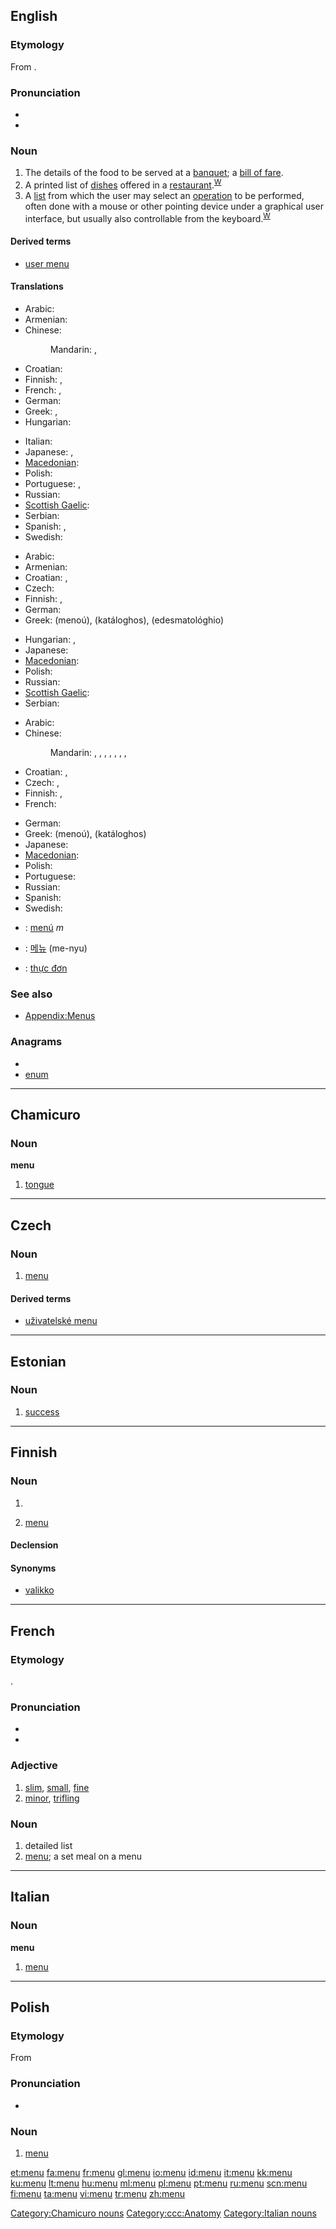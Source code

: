 {{also|menú|menù|menü|Menü}}
==English==
{{wikipedia|mul=menu (disambiguation)}}

===Etymology===
From {{etyl|fr}} {{term|menu|lang=fr}}.

===Pronunciation===
* {{IPA|/ˈmɛnju:/}}
* {{audio|en-us-menu.ogg|Audio (US)}}

===Noun===
{{en-noun}}

# The details of the food to be served at a [[banquet]]; a [[bill of fare]].
# A printed list of [[dish]]es offered in a [[restaurant]].<sup>[[W:menu|W]]</sup>
# A [[list]] from which the user may select an [[operation]] to be performed, often done with a mouse or other pointing device under a graphical user interface, but usually also controllable from the keyboard.<sup>[[W:menu (computing)|W]]</sup>

====Derived terms====
* [[user menu]]

====Translations====
{{trans-top|details of the food to be served at a banquet}}
* Arabic: {{t-|ar|قائمة|tr=qaa'ima}}
* Armenian: {{t-|hy|ճաշացուցակ|tr=čašac’uc’ak}}
* Chinese:
*: Mandarin: {{t|cmn|菜單|sc=Hani}},  {{t|cmn|菜单|tr=càidān|sc=Hani}}
* Croatian: {{t-|hr|meni|m|alt=mènī}}
* Finnish: {{t-|fi|menyy}}, {{t+|fi|ruokalista}}
* French: {{t+|fr|carte|f}}, {{t+|fr|menu|m}}
* German: {{t+|de|Menü|n}}
* Greek: {{t+|el|εδεσματολόγιο|n|tr=edesmatológhio}}, {{t+|el|κατάλογος|m|tr=katáloghos}}
* Hungarian: {{t+|hu|menü}}
{{trans-mid}}
* Italian: {{t+|it|carta|f}}
* Japanese: {{t-|ja|メニュー|tr=menyū}}, {{t-|ja|お品書き|tr=oshinagaki}}
* [[Macedonian]]: {{t-|mk|мени|n|tr=mení}}
* Polish: {{t+|pl|menu|n}}
* Portuguese: {{t+|pt|cardápio}}, {{t+|pt|menu}}
* Russian: {{t+|ru|меню|n|tr=menjú}} {{indeclinable}}
* [[Scottish Gaelic]]: {{t-|gd|cairt-bidhe|f|xs=Scottish Gaelic}}
* Serbian: {{t-|sr|jelovnik|m}}
* Spanish: {{t-|es|menú|m}}, {{t+|es|carta|f}}
* Swedish: {{t-|sv|meny|c}}
{{trans-bottom}}

{{trans-top|printed list of dishes offered in a restaurant}}
* Arabic: {{t-|ar|قائمة|tr=qaa'ima}}
* Armenian: {{t-|hy|ճաշացուցակ|tr=čašac’uc’ak}}
* Croatian: {{t-|hr|meni|m|alt=mènī}}, {{t-|hr|jelovnik|m|alt=jelòvnīk}}
* Czech: {{t-|cs|jídelní lístek|m}}
* Finnish: {{t-|fi|menyy}}, {{t+|fi|ruokalista}}
* German: {{t+|de|Speisekarte|f}}
* Greek: {{t+|el|μενού|n}} (menoú), {{t+|el|κατάλογος|m}} (katáloghos), {{t+|el|εδεσματολόγιο|n}} (edesmatológhio)
{{trans-mid}}
* Hungarian: {{t+|hu|menü}}, {{t+|hu|étlap}}
* Japanese: {{t-|ja|メニュー|tr=menyū}}
* [[Macedonian]]: {{t-|mk|мени|n|tr=mení}}
* Polish: {{t+|pl|menu|n}}
* Russian: {{t+|ru|меню|n|tr=menjú}} {{indeclinable}}
* [[Scottish Gaelic]]: {{t-|gd|cairt-bidhe|f|xs=Scottish Gaelic}}
* Serbian: {{t-|sr|jelovnik|m}}
{{trans-bottom}}

{{trans-top|list from which the user may select an operation to be performed}}
* Arabic: {{t-|ar|قائمة|tr=qaa'ima}}
* Chinese:
*: Mandarin: {{t|cmn|項目單|sc=Hani}},  {{t|cmn|项目单|tr=xiàngmùdān|sc=Hani}},  {{t|cmn|項目表|sc=Hani}},  {{t|cmn|项目表|tr=xiàngmùbiǎo|sc=Hani}},  {{t|cmn|選單|sc=Hani}},  {{t|cmn|选单|tr=xuǎndān|sc=Hani}},  {{t|cmn|選項單|sc=Hani}},  {{t|cmn|选项单|tr=xuǎnxiàngdān|sc=Hani}}
* Croatian: {{t-|hr|meni|m|alt=mènī}}, {{t|hr|izbornik|m|alt=ìzbōrnīk}}
* Czech: {{t-|cs|nabídka|f}}, {{t-|cs|menu|n}}
* Finnish: {{t+|fi|menu}}, {{t-|fi|valikko}}
* French: {{t+|fr|menu|m}}
{{trans-mid}}
* German: {{t+|de|Menü|n}}
* Greek: {{t+|el|μενού|n}} (menoú), {{t+|el|κατάλογος|m}} (katáloghos)
* Japanese: {{t-|ja|メニュー|tr=menyū}}
* [[Macedonian]]: {{t-|mk|мени|n|tr=mení}}
* Polish: {{t+|pl|menu|n}}
* Portuguese: {{t+|pt|menu}}
* Russian: {{t+|ru|меню|n|tr=menjú}} {{indeclinable}}
* Spanish: {{t-|es|menú|m}}
* Swedish: {{t-|sv|meny|c}}
{{trans-bottom}}

{{checktrans-top}}
* {{ttbc|Catalan}}: [[menú]] ''m''
* {{ttbc|Korean}}: [[메뉴]] (me-nyu)
* {{ttbc|Vietnamese}}: [[thực đơn]]
{{trans-bottom}}

===See also===
* [[Appendix:Menus]]

===Anagrams===
* {{alphagram|emnu}}
* [[enum#English|enum]]

----

==Chamicuro==

===Noun===
'''menu'''

# [[tongue]]

[[Category:Chamicuro nouns]]
[[Category:ccc:Anatomy]]

----

==Czech==

===Noun===
{{cs-noun|g=n}}

# [[#English|menu]]

====Derived terms====
* [[uživatelské menu]] {{n}}

----

==Estonian==

===Noun===
{{et-noun}}

# [[success]]

----

==Finnish==

===Noun===
{{infl|fi|noun}}

# {{alternative form of|lang=fi|[[menyy]]}}
# {{computing|lang=fi}} [[#English|menu]]

====Declension====
{{fi-decl-rosé|men|u|a|en|y|illsg2=menuhun}}
{{fi-decl-rosé|men|u|ä|en|y|illsg2=menuhun}}
{{fi-decl-valo|men|||u}}

====Synonyms====
* {{sense|computing}} [[valikko]]

----

==French==

===Etymology===
{{etyl|la|fr}} {{term|minutus||minute, tiny}}.

===Pronunciation===
* {{audio|Fr-menu.ogg|audio}}
* {{IPA|/məny/|lang=fr}}

===Adjective===
{{fr-adj}}

# [[slim]], [[small]], [[fine]]
# [[minor]], [[trifling]]

===Noun===
{{fr-noun|m}}

# detailed list
# [[menu#English|menu]]; a set meal on a menu

----

==Italian==

===Noun===
'''menu''' {{m}} {{inv}}

# [[#English|menu]]

[[Category:Italian nouns]]

----

==Polish==

===Etymology===
From {{etyl|fr|pl}} ''{{l|fr|menu}}''

===Pronunciation===
* {{IPA|/mɛˈɲi/|lang=pl}}

===Noun===
{{infl|pl|noun|g=n}}

# [[#English|menu]]

[[et:menu]]
[[fa:menu]]
[[fr:menu]]
[[gl:menu]]
[[io:menu]]
[[id:menu]]
[[it:menu]]
[[kk:menu]]
[[ku:menu]]
[[lt:menu]]
[[hu:menu]]
[[ml:menu]]
[[pl:menu]]
[[pt:menu]]
[[ru:menu]]
[[scn:menu]]
[[fi:menu]]
[[ta:menu]]
[[vi:menu]]
[[tr:menu]]
[[zh:menu]]